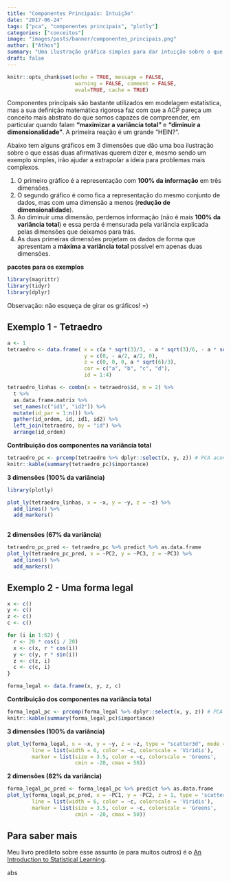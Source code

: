 ```yaml
---
title: "Componentes Principais: Intuição"
date: "2017-06-24"
tags: ["pca", "componentes principais", "plotly"]
categories: ["conceitos"]
image: "images/posts/banner/componentes_principais.png"
author: ["Athos"]
summary: "Uma ilustração gráfica simples para dar intuição sobre o que uma Análise de Componentes Principais faz."
draft: false
---
```


```r
knitr::opts_chunk$set(echo = TRUE, message = FALSE, 
                      warning = FALSE, comment = FALSE,
                      eval=TRUE, cache = TRUE)
```

Componentes principais são bastante utilizados em modelagem estatística, mas a sua definição matemática rigorosa faz com que a ACP pareça um conceito mais abstrato do que somos capazes de compreender, em particular quando falam **“maximizar a variância total”** e **“diminuir a dimensionalidade”**. A primeira reação é um grande “HEIN?”.

Abaixo tem alguns gráficos em 3 dimensões que dão uma boa ilustração sobre o que essas duas afirmativas querem dizer e, mesmo sendo um exemplo simples, irão ajudar a extrapolar a ideia para problemas mais complexos. 

1) O primeiro gráfico é a representação com **100% da informação** em três dimensões. 
2) O segundo gráfico é como fica a representação do mesmo conjunto de dados, mas com uma dimensão a menos (**redução de dimensionalidade**).
3) Ao diminuir uma dimensão, perdemos informação (não é mais **100% da variância total**) e essa perda é mensurada pela variância explicada pelas dimensões que deixamos para trás.
4) As duas primeiras dimensões projetam os dados de forma que apresentam a **máxima a variância total** possível em apenas duas dimensões.


**pacotes para os exemplos**

```r
library(magrittr)
library(tidyr)
library(dplyr)
```

Observação: não esqueça de girar os gráficos! =)

## Exemplo 1 - Tetraedro

```r
a <- 1
tetraedro <- data.frame( x = c(a * sqrt(3)/3, - a * sqrt(3)/6, - a * sqrt(3)/6, 0),
                         y = c(0, - a/2, a/2, 0),
                         z = c(0, 0, 0, a * sqrt(6)/3),
                         cor = c("a", "b", "c", "d"),
                         id = 1:4)

tetraedro_linhas <- combn(x = tetraedro$id, m = 2) %>%
  t %>%
  as.data.frame.matrix %>%
  set_names(c("id1", "id2")) %>%
  mutate(id_par = 1:n()) %>%
  gather(id_ordem, id, id1, id2) %>%
  left_join(tetraedro, by = "id") %>%
  arrange(id_ordem)
```

**Contribuição dos componentes na variância total**
```r
tetraedro_pc <- prcomp(tetraedro %>% dplyr::select(x, y, z)) # PCA acontece aqui
knitr::kable(summary(tetraedro_pc)$importance)
```

**3 dimensões (100% da variância)**

```r
library(plotly)

plot_ly(tetraedro_linhas, x = ~x, y = ~y, z = ~z) %>%
  add_lines() %>%
  add_markers()
  
```

**2 dimensões (67% da variância)**

```r
tetraedro_pc_pred <- tetraedro_pc %>% predict %>% as.data.frame
plot_ly(tetraedro_pc_pred, x = ~PC2, y = ~PC3, z = ~PC3) %>%
  add_lines() %>%
  add_markers()
```


## Exemplo 2 - Uma forma legal

```r
x <- c()
y <- c()
z <- c()
c <- c()

for (i in 1:62) {
  r <- 20 * cos(i / 20)
  x <- c(x, r * cos(i))
  y <- c(y, r * sin(i))
  z <- c(z, i)
  c <- c(c, i)
}  

forma_legal <- data.frame(x, y, z, c)
```

**Contribuição dos componentes na variância total**
```r
forma_legal_pc <- prcomp(forma_legal %>% dplyr::select(x, y, z)) # PCA acontece aqui
knitr::kable(summary(forma_legal_pc)$importance)
```

**3 dimensões (100% da variância)**
```r
plot_ly(forma_legal, x = ~x, y = ~y, z = ~z, type = "scatter3d", mode = "markers+lines",
        line = list(width = 6, color = ~c, colorscale = 'Viridis'),
        marker = list(size = 3.5, color = ~c, colorscale = 'Greens', 
                      cmin = -20, cmax = 50))
```

**2 dimensões (82% da variância)**
```r
forma_legal_pc_pred <- forma_legal_pc %>% predict %>% as.data.frame
plot_ly(forma_legal_pc_pred, x = ~PC1, y = ~PC2, z = 1, type = 'scatter3d', mode = 'lines+markers',
        line = list(width = 6, color = ~c, colorscale = 'Viridis'),
        marker = list(size = 3.5, color = ~c, colorscale = 'Greens', 
                      cmin = -20, cmax = 50))
```

## Para saber mais

Meu livro predileto sobre esse assunto (e para muitos outros) é o [An Introduction to Statistical Learning](http://www-bcf.usc.edu/~gareth/ISL/ISLR%20Seventh%20Printing.pdf).

abs
